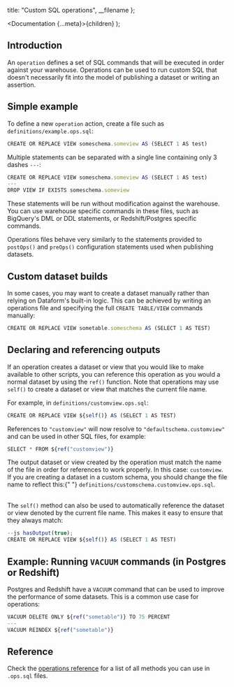 
  title: "Custom SQL operations",
  __filename
};

  <Documentation {...meta}>{children}</Documentation>
);

## Introduction

An `operation` defines a set of SQL commands that will be executed in order against your warehouse. Operations can be used to run custom SQL that doesn't necessarily fit into the model of publishing a dataset or writing an assertion.

## Simple example

To define a new `operation` action, create a file such as `definitions/example.ops.sql`:

```js
CREATE OR REPLACE VIEW someschema.someview AS (SELECT 1 AS test)
```

Multiple statements can be separated with a single line containing only 3 dashes `---`:

```js
CREATE OR REPLACE VIEW someschema.someview AS (SELECT 1 AS test)
---
DROP VIEW IF EXISTS someschema.someview
```

These statements will be run without modification against the warehouse. You can use warehouse specific commands in these files, such as BigQuery's DML or DDL statements, or Redshift/Postgres specific commands.

Operations files behave very similarly to the statements provided to `postOps()` and `preOps()` configuration statements used when publishing datasets.

## Custom dataset builds

In some cases, you may want to create a dataset manually rather than relying on Dataform's built-in logic. This can be achieved by writing an operations file and specifying the full `CREATE TABLE/VIEW` commands manually:

```js
CREATE OR REPLACE VIEW sometable.someschema AS (SELECT 1 AS TEST)
```

## Declaring and referencing outputs

If an operation creates a dataset or view that you would like to make available to other scripts, you can reference this operation as you would a normal dataset by using the `ref()` function. Note that operations may use `self()` to create a dataset or view that matches the current file name.

For example, in `definitions/customview.ops.sql`:

```js
CREATE OR REPLACE VIEW ${self()} AS (SELECT 1 AS TEST)
```

References to `"customview"` will now resolve to `"defaultschema.customview"` and can be used in other SQL files, for example:

```js
SELECT * FROM ${ref("customview")}
```

<div className="bp3-callout bp3-icon-info-sign bp3-intent-warning" markdown="1">
  The output dataset or view created by the operation must match the name of the file in order for
  references to work properly. In this case: <code>customview</code>. If you are creating a dataset in
  a custom schema, you should change the file name to reflect this:{" "}
  <code>definitions/customschema.customview.ops.sql</code>.
</div>

<br />

The `self()` method can also be used to automatically reference the dataset or view denoted by the current file name. This makes it easy to ensure that they always match:

```js
--js hasOutput(true);
CREATE OR REPLACE VIEW ${self()} AS (SELECT 1 AS TEST)
```

## Example: Running `VACUUM` commands (in Postgres or Redshift)

Postgres and Redshift have a `VACUUM` command that can be used to improve the performance of some datasets. This is a common use case for operations:

```js
VACUUM DELETE ONLY ${ref("sometable")} TO 75 PERCENT
---
VACUUM REINDEX ${ref("sometable")}
```

## Reference

Check the [operations reference](/reference/operations) for a list of all methods you can use in `.ops.sql` files.

